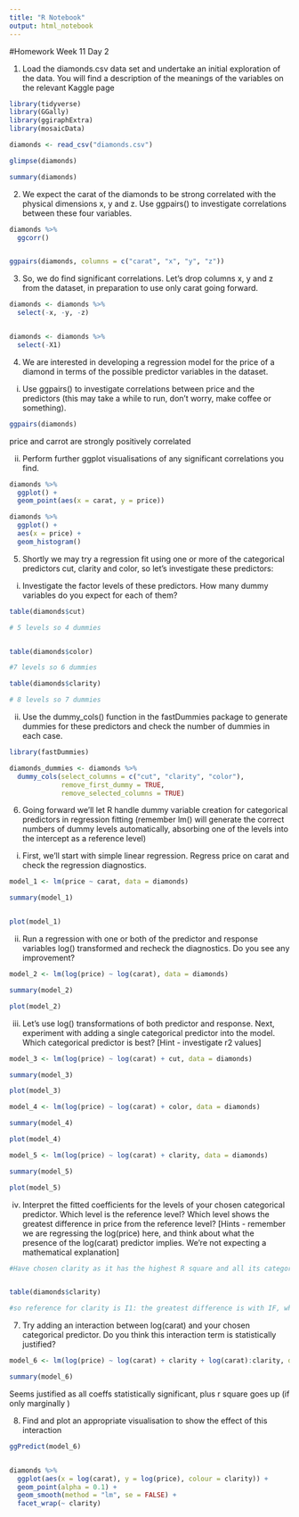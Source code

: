 ```yaml
---
title: "R Notebook"
output: html_notebook
---
```

#Homework Week 11 Day 2

1. Load the diamonds.csv data set and undertake an initial exploration of the data. You will find a description of the meanings of the variables on the relevant Kaggle page

```r
library(tidyverse)
library(GGally)
library(ggiraphExtra)
library(mosaicData)

diamonds <- read_csv("diamonds.csv")
```

```r

glimpse(diamonds)

summary(diamonds)
```

2. We expect the carat of the diamonds to be strong correlated with the physical dimensions x, y and z. Use ggpairs() to investigate correlations between these four variables.

```r
diamonds %>%
  ggcorr()


ggpairs(diamonds, columns = c("carat", "x", "y", "z"))
```

3. So, we do find significant correlations. Let’s drop columns x, y and z from the dataset, in preparation to use only carat going forward.

```r

diamonds <- diamonds %>% 
  select(-x, -y, -z)


diamonds <- diamonds %>% 
  select(-X1)

```


4. We are interested in developing a regression model for the price of a diamond in terms of the possible predictor variables in the dataset.

(i) Use ggpairs() to investigate correlations between price and the predictors (this may take a while to run, don’t worry, make coffee or something).

```r
ggpairs(diamonds)
```


price and carrot are strongly positively correlated 


(ii) Perform further ggplot visualisations of any significant correlations you find.
```r

diamonds %>% 
  ggplot() + 
  geom_point(aes(x = carat, y = price)) 

diamonds %>% 
  ggplot() + 
  aes(x = price) + 
  geom_histogram()
```

5. Shortly we may try a regression fit using one or more of the categorical predictors cut, clarity and color, so let’s investigate these predictors:

(i) Investigate the factor levels of these predictors. How many dummy variables do you expect for each of them?

```r
table(diamonds$cut) 

# 5 levels so 4 dummies 


table(diamonds$color)

#7 levels so 6 dummies 

table(diamonds$clarity)

# 8 levels so 7 dummies 


```



(ii) Use the dummy_cols() function in the fastDummies package to generate dummies for these predictors and check the number of dummies in each case.

```r
library(fastDummies)

diamonds_dummies <- diamonds %>% 
  dummy_cols(select_columns = c("cut", "clarity", "color"), 
             remove_first_dummy = TRUE, 
             remove_selected_columns = TRUE)


```


6. Going forward we’ll let R handle dummy variable creation for categorical predictors in regression fitting (remember lm() will generate the correct numbers of dummy levels automatically, absorbing one of the levels into the intercept as a reference level)

(i) First, we’ll start with simple linear regression. Regress price on carat and check the regression diagnostics.

```r
model_1 <- lm(price ~ carat, data = diamonds)

summary(model_1)


plot(model_1)
```

(ii) Run a regression with one or both of the predictor and response variables log() transformed and recheck the diagnostics. Do you see any improvement?

```r
model_2 <- lm(log(price) ~ log(carat), data = diamonds)

summary(model_2)
```
```r
plot(model_2)
```


(iii) Let’s use log() transformations of both predictor and response. Next, experiment with adding a single categorical predictor into the model. Which categorical predictor is best? [Hint - investigate r2 values]


```r
model_3 <- lm(log(price) ~ log(carat) + cut, data = diamonds)

summary(model_3)
```

```r
plot(model_3)
```

```r
model_4 <- lm(log(price) ~ log(carat) + color, data = diamonds)

summary(model_4)
```

```r
plot(model_4)
```


```r
model_5 <- lm(log(price) ~ log(carat) + clarity, data = diamonds)

summary(model_5)
```

```r
plot(model_5)
```


(iv) Interpret the fitted coefficients for the levels of your chosen categorical predictor. Which level is the reference level? Which level shows the greatest difference in price from the reference level? [Hints - remember we are regressing the log(price) here, and think about what the presence of the log(carat) predictor implies. We’re not expecting a mathematical explanation]

```r

#Have chosen clarity as it has the highest R square and all its categories are statistically significant at the 0.05 level 


table(diamonds$clarity)

#so reference for clarity is I1: the greatest difference is with IF, which are described as 'flawless' diamonds online 
```



7. Try adding an interaction between log(carat) and your chosen categorical predictor. Do you think this interaction term is statistically justified?

```r
model_6 <- lm(log(price) ~ log(carat) + clarity + log(carat):clarity, data = diamonds)

summary(model_6)
```

Seems justified as all coeffs statistically significant, plus r square goes up (if only marginally )


8. Find and plot an appropriate visualisation to show the effect of this interaction

```r
ggPredict(model_6)


diamonds %>%
  ggplot(aes(x = log(carat), y = log(price), colour = clarity)) +
  geom_point(alpha = 0.1) +
  geom_smooth(method = "lm", se = FALSE) +
  facet_wrap(~ clarity)
```


